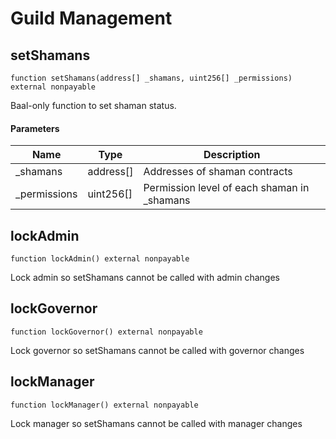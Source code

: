 # Guild Management

## setShamans

```solidity
function setShamans(address[] _shamans, uint256[] _permissions) external nonpayable
```

Baal-only function to set shaman status.



#### Parameters

| Name | Type | Description |
|---|---|---|
| _shamans | address[] | Addresses of shaman contracts |
| _permissions | uint256[] | Permission level of each shaman in _shamans |

## lockAdmin

```solidity
function lockAdmin() external nonpayable
```

Lock admin so setShamans cannot be called with admin changes


## lockGovernor

```solidity
function lockGovernor() external nonpayable
```

Lock governor so setShamans cannot be called with governor changes




## lockManager

```solidity
function lockManager() external nonpayable
```

Lock manager so setShamans cannot be called with manager changes


